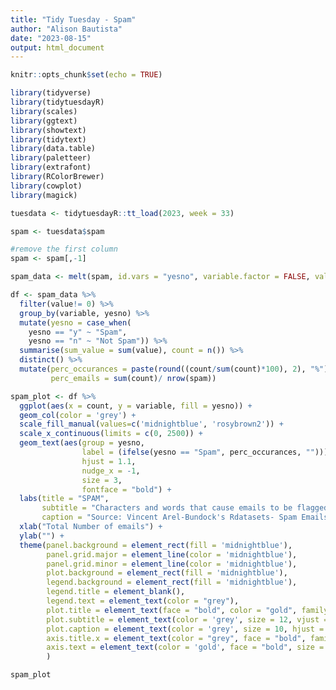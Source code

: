 ```yaml
---
title: "Tidy Tuesday - Spam"
author: "Alison Bautista"
date: "2023-08-15"
output: html_document
---
```


```r
knitr::opts_chunk$set(echo = TRUE)

library(tidyverse)
library(tidytuesdayR)
library(scales)
library(ggtext)
library(showtext)
library(tidytext)
library(data.table)
library(paletteer)
library(extrafont)
library(RColorBrewer)
library(cowplot)
library(magick)
```

```r
tuesdata <- tidytuesdayR::tt_load(2023, week = 33)

spam <- tuesdata$spam

#remove the first column
spam <- spam[,-1]
```
```r
spam_data <- melt(spam, id.vars = "yesno", variable.factor = FALSE, value.factor = FALSE)
```

```r
df <- spam_data %>% 
  filter(value!= 0) %>% 
  group_by(variable, yesno) %>%
  mutate(yesno = case_when(
    yesno == "y" ~ "Spam",
    yesno == "n" ~ "Not Spam")) %>% 
  summarise(sum_value = sum(value), count = n()) %>%
  distinct() %>%
  mutate(perc_occurances = paste(round((count/sum(count)*100), 2), "%"),
         perc_emails = sum(count)/ nrow(spam))


```



```r

spam_plot <- df %>%
  ggplot(aes(x = count, y = variable, fill = yesno)) + 
  geom_col(color = 'grey') +
  scale_fill_manual(values=c('midnightblue', 'rosybrown2')) +
  scale_x_continuous(limits = c(0, 2500)) +
  geom_text(aes(group = yesno, 
                label = (ifelse(yesno == "Spam", perc_occurances, ""))), 
                hjust = 1.1, 
                nudge_x = -1,
                size = 3, 
                fontface = "bold") + 
  labs(title = "SPAM",
       subtitle = "Characters and words that cause emails to be flagged as Spam.\nTotal length of columns indicate how many emails out of the 4600 contained the specified characters, \nand how many emails which contain those characters are flagged as spam",
       caption = "Source: Vincent Arel-Bundock's Rdatasets- Spam Emails | Data Viz by Alison Bautista") +
  xlab("Total Number of emails") +
  ylab("") +
  theme(panel.background = element_rect(fill = 'midnightblue'),
        panel.grid.major = element_line(color = 'midnightblue'),
        panel.grid.minor = element_line(color = 'midnightblue'),
        plot.background = element_rect(fill = 'midnightblue'),
        legend.background = element_rect(fill = 'midnightblue'),
        legend.title = element_blank(),
        legend.text = element_text(color = "grey"),
        plot.title = element_text(face = "bold", color = "gold", family = "PT Serif", size = 80, vjust-15),
        plot.subtitle = element_text(color = 'grey', size = 12, vjust = 6, family = "Spot Mono"),
        plot.caption = element_text(color = 'grey', size = 10, hjust = -0.1),
        axis.title.x = element_text(color = "grey", face = "bold", family = "PT Serif"),
        axis.text = element_text(color = 'gold', face = "bold", size = 10, family = "PT Serif")
        )

spam_plot
```



